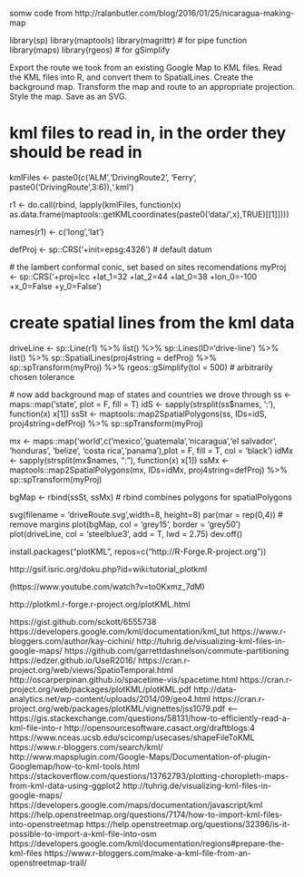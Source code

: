 
somw code from http://ralanbutler.com/blog/2016/01/25/nicaragua-making-map

library(sp)
library(maptools)
library(magrittr) # for pipe function
library(maps)
library(rgeos) # for gSimplify

Export the route we took from an existing Google Map to KML files.
Read the KML files into R, and convert them to SpatialLines.
Create the background map.
Transform the map and route to an appropriate projection.
Style the map.
Save as an SVG.

# kml files to read in, in the order they should be read in
  kmlFiles <- paste0(c('ALM','DrivingRoute2', 'Ferry', 
                       paste0('DrivingRoute',3:6)),'.kml')
  
  r1 <- do.call(rbind, lapply(kmlFiles, function(x) 
    as.data.frame(maptools::getKMLcoordinates(paste0('data/',x),TRUE)[[1]])))
  
  names(r1) <- c('long','lat')
  
  defProj <- sp::CRS('+init=epsg:4326') # default datum
  
  # the lambert conformal conic, set based on sites recomendations
  myProj <- sp::CRS('+proj=lcc +lat_1=32 +lat_2=44 +lat_0=38 +lon_0=-100 +x_0=False +y_0=False')

# create spatial lines from the kml data
  driveLine <- sp::Line(r1) %>% list() %>% sp::Lines(ID='drive-line') %>%
    list() %>% sp::SpatialLines(proj4string = defProj) %>% 
    sp::spTransform(myProj) %>%
    rgeos::gSimplify(tol = 500) # arbitrarily chosen tolerance

 # now add background map of states and countries we drove through
  ss <- maps::map('state', plot = F, fill = T)
  idS <- sapply(strsplit(ss$names, ':'), function(x) x[1])
  ssSt <- maptools::map2SpatialPolygons(ss, IDs=idS, proj4string=defProj) %>%
    sp::spTransform(myProj)
  
  mx <- maps::map('world',c('mexico','guatemala','nicaragua','el salvador', 'honduras', 'belize',
                      'costa rica','panama'),plot = F, fill = T, col = 'black')
  idMx <- sapply(strsplit(mx$names, ":"), function(x) x[1])
  ssMx <- maptools::map2SpatialPolygons(mx, IDs=idMx, proj4string=defProj) %>%
    sp::spTransform(myProj)
  
  bgMap <- rbind(ssSt, ssMx) # rbind combines polygons for spatialPolygons
  
  svg(filename = 'driveRoute.svg',width=8, height=8)
  par(mar = rep(0,4)) # remove margins
  plot(bgMap, col = 'grey15', border = 'grey50')
  plot(driveLine, col = 'steelblue3', add = T, lwd = 2.75) 
  dev.off()

                 
####################

                 
    
install.packages("plotKML", repos=c("http://R-Forge.R-project.org"))             
                 
http://gsif.isric.org/doku.php?id=wiki:tutorial_plotkml

(https://www.youtube.com/watch?v=to0Kxmz_7dM)
                 
####################
http://plotkml.r-forge.r-project.org/plotKML.html
                 
https://gist.github.com/sckott/6555738               
https://developers.google.com/kml/documentation/kml_tut
https://www.r-bloggers.com/author/kay-cichini/ 
http://tuhrig.de/visualizing-kml-files-in-google-maps/ 
https://github.com/garrettdashnelson/commute-partitioning
https://edzer.github.io/UseR2016/
https://cran.r-project.org/web/views/SpatioTemporal.html
http://oscarperpinan.github.io/spacetime-vis/spacetime.html
https://cran.r-project.org/web/packages/plotKML/plotKML.pdf
http://data-analytics.net/wp-content/uploads/2014/09/geo4.html
https://cran.r-project.org/web/packages/plotKML/vignettes/jss1079.pdf <---- 
https://gis.stackexchange.com/questions/58131/how-to-efficiently-read-a-kml-file-into-r 
http://opensourcesoftware.casact.org/draftblogs:4 
https://www.nceas.ucsb.edu/scicomp/usecases/shapeFileToKML      
https://www.r-bloggers.com/search/kml/
http://www.mapsplugin.com/Google-Maps/Documentation-of-plugin-Googlemap/how-to-kml-tools.html 
https://stackoverflow.com/questions/13762793/plotting-choropleth-maps-from-kml-data-using-ggplot2
http://tuhrig.de/visualizing-kml-files-in-google-maps/ 
https://developers.google.com/maps/documentation/javascript/kml
https://help.openstreetmap.org/questions/7174/how-to-import-kml-files-into-openstreetmap 
https://help.openstreetmap.org/questions/32396/is-it-possible-to-import-a-kml-file-into-osm
https://developers.google.com/kml/documentation/regions#prepare-the-kml-files
https://www.r-bloggers.com/make-a-kml-file-from-an-openstreetmap-trail/
